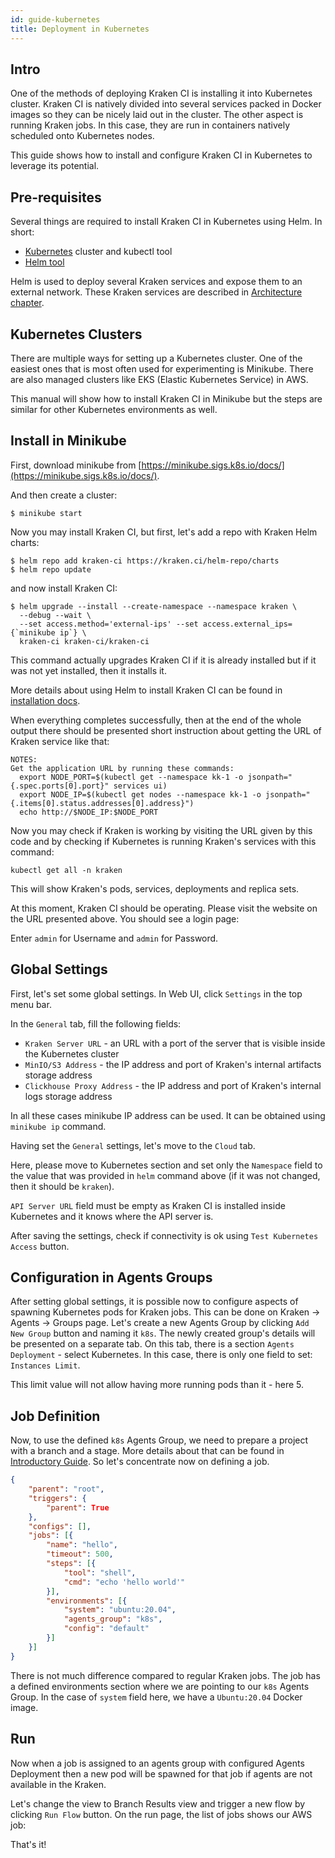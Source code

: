 ```yaml
---
id: guide-kubernetes
title: Deployment in Kubernetes
---
```




## Intro

One of the methods of deploying Kraken CI is installing it into
Kubernetes cluster. Kraken CI is natively divided into several
services packed in Docker images so they can be nicely laid
out in the cluster. The other aspect is running Kraken jobs. In this
case, they are run in containers natively scheduled onto Kubernetes
nodes.

This guide shows how to install and configure Kraken CI in Kubernetes
to leverage its potential.

## Pre-requisites

Several things are required to install Kraken CI in Kubernetes using Helm.
In short:

- [Kubernetes](https://kubernetes.io) cluster and kubectl tool
- [Helm tool](https://helm.sh)


Helm is used to deploy several Kraken services and expose them to an external network.
These Kraken services are described in [Architecture chapter](architecture.md).


## Kubernetes Clusters

There are multiple ways for setting up a Kubernetes cluster. One of
the easiest ones that is most often used for experimenting is
Minikube. There are also managed clusters like EKS (Elastic Kubernetes
Service) in AWS.

This manual will show how to install Kraken CI in Minikube but the
steps are similar for other Kubernetes environments as well.


## Install in Minikube

First, download minikube from [https://minikube.sigs.k8s.io/docs/](https://minikube.sigs.k8s.io/docs/).

And then create a cluster:

```console
$ minikube start
```

Now you may install Kraken CI, but first, let's add a repo with Kraken Helm charts:

```console
$ helm repo add kraken-ci https://kraken.ci/helm-repo/charts
$ helm repo update
```

and now install Kraken CI:

```console
$ helm upgrade --install --create-namespace --namespace kraken \
  --debug --wait \
  --set access.method='external-ips' --set access.external_ips={`minikube ip`} \
  kraken-ci kraken-ci/kraken-ci
```

This command actually upgrades Kraken CI if it is already installed
but if it was not yet installed, then it installs it.

More details about using Helm to install Kraken CI can be found in [installation docs](install-helm.mdx).

When everything completes successfully, then at the end of the whole
output there should be presented short instruction about getting
the URL of Kraken service like that:

```
NOTES:
Get the application URL by running these commands:
  export NODE_PORT=$(kubectl get --namespace kk-1 -o jsonpath="{.spec.ports[0].port}" services ui)
  export NODE_IP=$(kubectl get nodes --namespace kk-1 -o jsonpath="{.items[0].status.addresses[0].address}")
  echo http://$NODE_IP:$NODE_PORT
```

Now you may check if Kraken is working by visiting the URL
given by this code and by checking if Kubernetes is running Kraken's
services with this command:

```console
kubectl get all -n kraken
```

This will show Kraken's pods, services, deployments and replica sets.

At this moment, Kraken CI should be operating. Please visit the
website on the URL presented above. You should see a login page:

<Screen img="qs-login-page.png" />

Enter `admin` for Username and `admin` for Password.


## Global Settings

First, let's set some global settings. In Web UI, click `Settings` in
the top menu bar.

In the `General` tab, fill the following fields:

<Screen img="screen-settings-general.png" />

- `Kraken Server URL` - an URL with a port of the server that is visible inside the Kubernetes cluster
- `MinIO/S3 Address` - the IP address and port of Kraken's internal artifacts storage address
- `Clickhouse Proxy Address` - the IP address and port of Kraken's internal logs storage address

In all these cases minikube IP address can be used. It can be obtained
using `minikube ip` command.

Having set the `General` settings, let's move to the `Cloud` tab.

<Screen img="screen-settings-cloud.png" />

Here, please move to Kubernetes section and set only the `Namespace`
field to the value that was provided in `helm` command above (if it
was not changed, then it should be `kraken`).

`API Server URL` field must be empty as Kraken CI is installed inside
Kubernetes and it knows where the API server is.

After saving the settings, check if connectivity is ok using `Test
Kubernetes Access` button.


## Configuration in Agents Groups

After setting global settings, it is possible now to configure aspects
of spawning Kubernetes pods for Kraken jobs. This can be done on
Kraken -> Agents -> Groups page.  Let's create a new Agents Group by
clicking `Add New Group` button and naming it `k8s`. The newly created
group's details will be presented on a separate tab. On this tab,
there is a section `Agents Deployment` - select Kubernetes. In this
case, there is only one field to set: `Instances Limit`.

<Screen img="screen-agents-groups-cloud-kubernetes.png" />

This limit value will not allow having more running pods than it - here 5.


## Job Definition

Now, to use the defined `k8s` Agents Group, we need to prepare
a project with a branch and a stage. More details about that can be
found in [Introductory Guide](/docs/guide-intro). So let's concentrate
now on defining a job.


```json
{
    "parent": "root",
    "triggers": {
        "parent": True
    },
    "configs": [],
    "jobs": [{
        "name": "hello",
        "timeout": 500,
        "steps": [{
            "tool": "shell",
            "cmd": "echo 'hello world'"
        }],
        "environments": [{
            "system": "ubuntu:20.04",
            "agents_group": "k8s",
            "config": "default"
        }]
    }]
}
```

There is not much difference compared to regular Kraken jobs. The job
has a defined environments section where we are pointing to our `k8s`
Agents Group. In the case of `system` field here, we have a
`Ubuntu:20.04` Docker image.

## Run

Now when a job is assigned to an agents group with configured Agents
Deployment then a new pod will be spawned for that job if agents
are not available in the Kraken.

Let's change the view to Branch Results view and trigger a new flow by
clicking `Run Flow` button. On the run page, the list of jobs shows our
AWS job:

<Screen img="screen-k8s-job.png" />

That's it!
